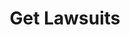 ---
title: "Get Lawsuits"
openapi: "GET /lawsuits/{id}"
description: "Esse endpoint busca processos judiciais por código CNJ ou documentos"
---